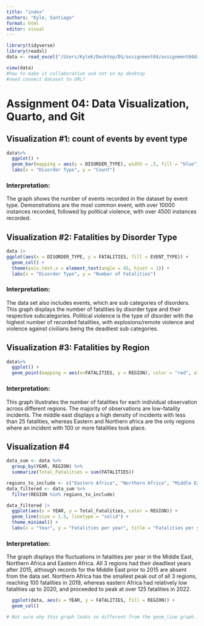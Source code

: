 ```yaml
---
title: "index"
authors: "Kyle, Santiago"
format: html
editor: visual
---
```


```r
library(tidyverse)
library(readxl)
data <- read_excel("/Users/KyleK/Desktop/DS/assignment04/assignment04data.xlsx")

view(data)
#how to make it collaborative and not on my desktop
#need connect dataset to URL? 
```

# Assignment 04: Data Visualization, Quarto, and Git

## Visualization #1: count of events by event type
```r
data%>%
  ggplot() +
  geom_bar(mapping = aes(y = DISORDER_TYPE), width = .5, fill = "blue") +
  labs(x = "Disorder Type", y = "Count")
```

### Interpretation:
The graph shows the number of events recorded in the dataset by event type. Demonstrations are the most common event, with over 10000 instances recorded, followed by political violence, with over 4500 instances recorded.


## Visualization #2: Fatalities by Disorder Type
```r
data |>
ggplot(aes(x = DISORDER_TYPE, y = FATALITIES, fill = EVENT_TYPE)) +
  geom_col() +
  theme(axis.text.x = element_text(angle = 45, hjust = 1)) +
  labs(x = "Disorder Type", y = "Number of Fatalities")
```

### Interpretation:
The data set also includes events, which are sub categories of disorders. This graph displays the number of fatalities by disorder type and their respective subcategories. Political violence is the type of disorder with the highest number of recorded fatalities, with explosions/remote violence and violence against civilians being the deadliest sub categories.

## Visualization #3: Fatalities by Region

```r
data%>%
  ggplot() +
  geom_point(mapping = aes(x=FATALITIES, y = REGION), color = "red", alpha = 0.1)
```

### Interpretation:
This graph illustrates the number of fatalities for each individual observation across different regions. The majority of observations are low-fatality incidents. The middle east displays a high density of incidents with less than 25 fatalities, whereas Eastern and Northern africa are the only regions where an incident with 100 or more fatalities took place.

## Visualization #4

```r
data_sum <- data %>%
  group_by(YEAR, REGION) %>%
  summarize(Total_Fatalities = sum(FATALITIES))

regions_to_include <- c("Eastern Africa", "Northern Africa", "Middle East")
data_filtered <- data_sum %>%
  filter(REGION %in% regions_to_include)

data_filtered |>
  ggplot(aes(x = YEAR, y = Total_Fatalities, color = REGION)) +
  geom_line(size = 1.5, linetype = "solid") +
  theme_minimal() +
  labs(x = "Year", y = "Fatalities per year", title = "Fatalities per year by Region", color = "Region")

```

### Interpretation:
The graph displays the fluctuations in fatalities per year in the Middle East, Northern Africa and Eastern Africa. All 3 regions had their deadliest years after 2015, although records for the Middle East prior to 2015 are absent from the data set. Northern Africa has the smallest peak out of all 3 regions, reaching 100 fatalities in 2019, whereas eastern Africa had relatively low fatalities up to 2020, and proceeded to peak at over 125 fatalities in 2022.

```r
  ggplot(data, aes(x = YEAR, y = FATALITIES, fill = REGION)) +
  geom_col()

# Not sure why this graph looks so different from the geom_line graph... They should be similiar. 
```
